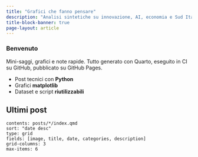 ```yaml
---
title: "Grafici che fanno pensare"
description: "Analisi sintetiche su innovazione, AI, economia e Sud Italia — con codice e grafici riproducibili."
title-block-banner: true
page-layout: article
---
```


::: {.hero}
### Benvenuto
Mini-saggi, grafici e note rapide. Tutto generato con Quarto, eseguito in CI su GitHub, pubblicato su GitHub Pages.

- Post tecnici con **Python**
- Grafici **matplotlib**
- Dataset e script **riutilizzabili**
:::

## Ultimi post

```listing
contents: posts/*/index.qmd
sort: "date desc"
type: grid
fields: [image, title, date, categories, description]
grid-columns: 3
max-items: 6

```